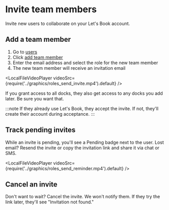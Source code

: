 
# Invite team members

Invite new users to collaborate on your Let's Book account.

## Add a team member

1. Go to [users](https://dashboard.letsbook.app/users)
2. Click [add team member](https://dashboard.letsbook.app/users/add)
3. Enter the email address and select the role for the new team member
4. The new team member will receive an invitation email

<LocalFileVideoPlayer
    videoSrc={require('../graphics/roles_send_invite.mp4').default}
/>

If you grant access to all docks, they also get access to any docks you add later. Be sure you want that.

:::note
If they already use Let's Book, they accept the invite. If not, they'll create their account during acceptance.
:::

## Track pending invites

While an invite is pending, you'll see a Pending badge next to the user. Lost email? Resend the invite or copy the invitation link and share it via chat or SMS.

<LocalFileVideoPlayer
    videoSrc={require('../graphics/roles_send_reminder.mp4').default}
/>

## Cancel an invite

Don't want to wait? Cancel the invite. We won't notify them. If they try the link later, they'll see "Invitation not found."

